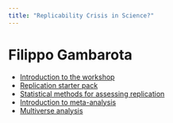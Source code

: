 ```yaml
---
title: "Replicability Crisis in Science?"
---
```


# Filippo Gambarota

- [Introduction to the workshop](slides/00-intro/00-intro.qmd)
- [Replication starter pack](slides/01-replication-tools/01-replication-tools.qmd)
- [Statistical methods for assessing replication](slides/02-replication-methods/02-replication-methods.qmd)
- [Introduction to meta-analysis](slides/03-meta-analysis/03-meta-analysis.qmd)
- [Multiverse analysis](slides/04-multiverse-meta-analysis/04-multiverse-meta-analysis.qmd)